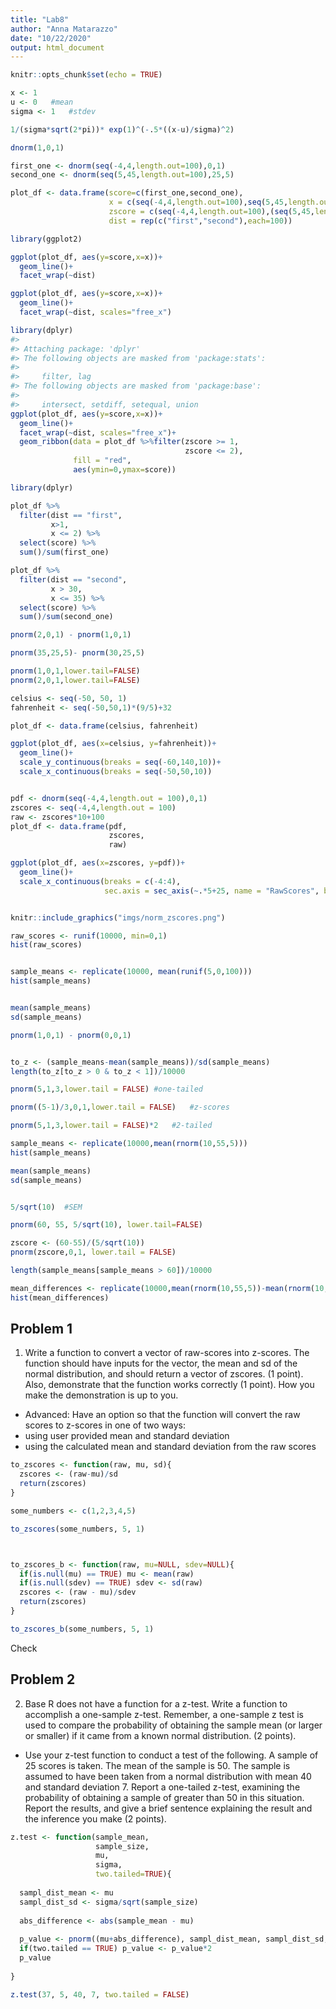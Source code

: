 ```yaml
---
title: "Lab8"
author: "Anna Matarazzo"
date: "10/22/2020"
output: html_document
---
```


```r
knitr::opts_chunk$set(echo = TRUE)
```


```r

x <- 1
u <- 0   #mean
sigma <- 1   #stdev

1/(sigma*sqrt(2*pi))* exp(1)^(-.5*((x-u)/sigma)^2)

dnorm(1,0,1)

first_one <- dnorm(seq(-4,4,length.out=100),0,1)
second_one <- dnorm(seq(5,45,length.out=100),25,5)

plot_df <- data.frame(score=c(first_one,second_one),
                      x = c(seq(-4,4,length.out=100),seq(5,45,length.out=100)),
                      zscore = c(seq(-4,4,length.out=100),(seq(5,45,length.out=100)-25)/5),
                      dist = rep(c("first","second"),each=100))

library(ggplot2)

ggplot(plot_df, aes(y=score,x=x))+
  geom_line()+
  facet_wrap(~dist)

ggplot(plot_df, aes(y=score,x=x))+
  geom_line()+
  facet_wrap(~dist, scales="free_x")


```


```r

library(dplyr)
#> 
#> Attaching package: 'dplyr'
#> The following objects are masked from 'package:stats':
#> 
#>     filter, lag
#> The following objects are masked from 'package:base':
#> 
#>     intersect, setdiff, setequal, union
ggplot(plot_df, aes(y=score,x=x))+
  geom_line()+
  facet_wrap(~dist, scales="free_x")+
  geom_ribbon(data = plot_df %>%filter(zscore >= 1,
                                       zscore <= 2),
              fill = "red",
              aes(ymin=0,ymax=score))


```


```r

library(dplyr)

plot_df %>%
  filter(dist == "first",
         x>1,
         x <= 2) %>%
  select(score) %>%
  sum()/sum(first_one)

plot_df %>%
  filter(dist == "second",
         x > 30,
         x <= 35) %>%
  select(score) %>%
  sum()/sum(second_one)

```


```r
pnorm(2,0,1) - pnorm(1,0,1)

pnorm(35,25,5)- pnorm(30,25,5)

pnorm(1,0,1,lower.tail=FALSE)
pnorm(2,0,1,lower.tail=FALSE)


```


```r

celsius <- seq(-50, 50, 1)
fahrenheit <- seq(-50,50,1)*(9/5)+32

plot_df <- data.frame(celsius, fahrenheit)

ggplot(plot_df, aes(x=celsius, y=fahrenheit))+
  geom_line()+
  scale_y_continuous(breaks = seq(-60,140,10))+
  scale_x_continuous(breaks = seq(-50,50,10))



```

```r
pdf <- dnorm(seq(-4,4,length.out = 100),0,1)
zscores <- seq(-4,4,length.out = 100)
raw <- zscores*10+100
plot_df <- data.frame(pdf,
                      zscores,
                      raw)

ggplot(plot_df, aes(x=zscores, y=pdf))+
  geom_line()+
  scale_x_continuous(breaks = c(-4:4),
                     sec.axis = sec_axis(~.*5+25, name = "RawScores", breaks=seq(5,50,5)))


knitr::include_graphics("imgs/norm_zscores.png")


```



```r

raw_scores <- runif(10000, min=0,1)
hist(raw_scores)


sample_means <- replicate(10000, mean(runif(5,0,100)))
hist(sample_means)


mean(sample_means) 
sd(sample_means)

pnorm(1,0,1) - pnorm(0,0,1)


to_z <- (sample_means-mean(sample_means))/sd(sample_means)
length(to_z[to_z > 0 & to_z < 1])/10000

```

```r
pnorm(5,1,3,lower.tail = FALSE) #one-tailed

pnorm((5-1)/3,0,1,lower.tail = FALSE)   #z-scores

pnorm(5,1,3,lower.tail = FALSE)*2   #2-tailed

```

```r
sample_means <- replicate(10000,mean(rnorm(10,55,5)))
hist(sample_means)

mean(sample_means)
sd(sample_means)


5/sqrt(10)  #SEM

```


```r

pnorm(60, 55, 5/sqrt(10), lower.tail=FALSE)

zscore <- (60-55)/(5/sqrt(10))
pnorm(zscore,0,1, lower.tail = FALSE)

length(sample_means[sample_means > 60])/10000

```


```r
mean_differences <- replicate(10000,mean(rnorm(10,55,5))-mean(rnorm(10,55,5)))
hist(mean_differences)

```





## Problem 1

1. Write a function to convert a vector of raw-scores into z-scores. The function should have inputs for the vector, the mean and sd of the normal distribution, and should return a vector of zscores. (1 point). Also, demonstrate that the function works correctly (1 point). How you make the demonstration is up to you.

- Advanced: Have an option so that the function will convert the raw scores to z-scores in one of two ways:
- using user provided mean and standard deviation
- using the calculated mean and standard deviation from the raw scores


```r

to_zscores <- function(raw, mu, sd){
  zscores <- (raw-mu)/sd
  return(zscores)
}

some_numbers <- c(1,2,3,4,5)

to_zscores(some_numbers, 5, 1)



to_zscores_b <- function(raw, mu=NULL, sdev=NULL){
  if(is.null(mu) == TRUE) mu <- mean(raw)
  if(is.null(sdev) == TRUE) sdev <- sd(raw)
  zscores <- (raw - mu)/sdev
  return(zscores)
}

to_zscores_b(some_numbers, 5, 1) 

```


Check 


## Problem 2


2. Base R does not have a function for a z-test. Write a function to accomplish a one-sample z-test. Remember, a one-sample z test is used to compare the probability of obtaining the sample mean (or larger or smaller) if it came from a known normal distribution. (2 points).

- Use your z-test function to conduct a test of the following. A sample of 25 scores is taken. The mean of the sample is 50. The sample is assumed to have been taken from a normal distribution with mean 40 and standard deviation 7. Report a one-tailed z-test, examining the probability of obtaining a sample of greater than 50 in this situation. Report the results, and give a brief sentence explaining the result and the inference you make (2 points).

```r
z.test <- function(sample_mean, 
                   sample_size, 
                   mu, 
                   sigma, 
                   two.tailed=TRUE){
    
  sampl_dist_mean <- mu
  sampl_dist_sd <- sigma/sqrt(sample_size)
  
  abs_difference <- abs(sample_mean - mu)
  
  p_value <- pnorm((mu+abs_difference), sampl_dist_mean, sampl_dist_sd, lower.tail = FALSE)
  if(two.tailed == TRUE) p_value <- p_value*2
  p_value
 
}

z.test(37, 5, 40, 7, two.tailed = FALSE)
```









